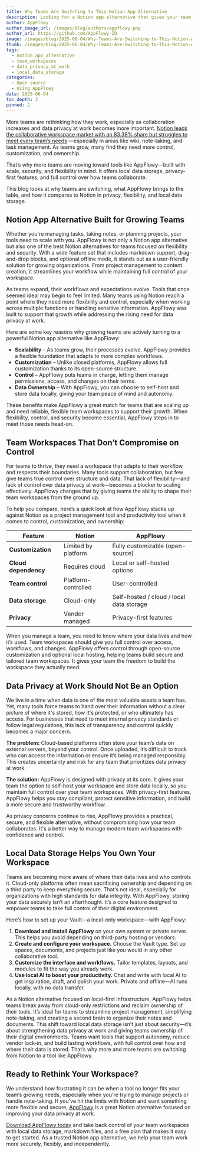 ```yaml
---
title: Why Teams Are Switching to This Notion App Alternative
description: Looking for a Notion app alternative that gives your team control? Try this open-source tool built for flexible workflows and full data ownership.
author: AppFlowy
author_image_url: /images/blog/authors/appflowy.png
author_url: https://github.com/AppFlowy-IO
image: /images/blog/2025-06-04/Why-Teams-Are-Switching-to-This-Notion-App-Alternative.png
thumb: /images/blog/2025-06-04/Why-Teams-Are-Switching-to-This-Notion-App-Alternative.png
tags:
  - notion_app_alternative
  - team_workspaces
  - data_privacy_at_work
  - local_data_storage
categories:
  - Open source
  - Using AppFlowy
date: 2025-06-04
toc_depth: 3
pinned: 2
---
```


More teams are rethinking how they work, especially as collaboration increases and data privacy at work becomes more
important. [Notion leads the collaborative workspace market with an 83.38% share but struggles to meet every team’s needs](https://6sense.com/tech/collaborative-workspaces/notion-market-share)
—especially in areas like wiki, note-taking, and task management. As teams grow, many find they need more control,
customization, and ownership.

That’s why more teams are moving toward tools like AppFlowy—built with scale, security, and flexibility in mind. It
offers local data storage, privacy-first features, and full control over how teams collaborate.

This blog looks at why teams are switching, what AppFlowy brings to the table, and how it compares to Notion in privacy,
flexibility, and local data storage.

## Notion App Alternative Built for Growing Teams

Whether you're managing tasks, taking notes, or planning projects, your tools need to scale with you. AppFlowy is not
only a Notion app alternative but also one of the best Notion alternatives for teams focused on flexibility and
security. With a wide feature set that includes markdown support, drag-and-drop blocks, and optional offline mode, it
stands out as a user-friendly solution for growing organizations. From project management to content creation, it
streamlines your workflow while maintaining full control of your workspace.

As teams expand, their workflows and expectations evolve. Tools that once seemed ideal may begin to feel limited. Many
teams using Notion reach a point where they need more flexibility and control, especially when working across multiple
functions or handling sensitive information. AppFlowy was built to support that growth while addressing the rising need
for data privacy at work.

Here are some key reasons why growing teams are actively turning to a powerful Notion app alternative like AppFlowy:

* **Scalability** – As teams grow, their processes evolve. AppFlowy provides a flexible foundation that adapts to more
  complex workflows.
* **Customization** – Unlike closed platforms, AppFlowy allows full customization thanks to its open-source structure.
* **Control** – AppFlowy puts teams in charge, letting them manage permissions, access, and changes on their terms.
* **Data Ownership** – With AppFlowy, you can choose to self-host and store data locally, giving your team peace of mind
  and autonomy.

These benefits make AppFlowy a great match for teams that are scaling up and need reliable, flexible team workspaces to
support their growth. When flexibility, control, and security become essential, AppFlowy steps in to meet those needs
head-on.

## Team Workspaces That Don’t Compromise on Control

For teams to thrive, they need a workspace that adapts to their workflow and respects their boundaries. Many tools
support collaboration, but few give teams true control over structure and data. That lack of flexibility—and lack of
control over data privacy at work—becomes a blocker to scaling effectively. AppFlowy changes that by giving teams the
ability to shape their team workspaces from the ground up.

To help you compare, here’s a quick look at how AppFlowy stacks up against Notion as a project management tool and
productivity tool when it comes to control, customization, and ownership:

| Feature              | Notion              | AppFlowy                                 |
|----------------------|---------------------|------------------------------------------|
| **Customization**    | Limited by platform | Fully customizable (open-source)         |
| **Cloud dependency** | Requires cloud      | Local or self-hosted options             |
| **Team control**     | Platform-controlled | User-controlled                          |
| **Data storage**     | Cloud-only          | Self-hosted / cloud / local data storage |
| **Privacy**          | Vendor managed      | Privacy-first features                   |

When you manage a team, you need to know where your data lives and how it’s used. Team workspaces should give you full
control over access, workflows, and changes. AppFlowy offers control through open-source customization and optional
local hosting, helping teams build secure and tailored team workspaces. It gives your team the freedom to build the
workspace they actually need.

## Data Privacy at Work Should Not Be an Option

We live in a time when data is one of the most valuable assets a team has. Yet, many tools force teams to hand over
their information without a clear picture of where it's stored, how it's protected, or who ultimately has access. For
businesses that need to meet internal privacy standards or follow legal regulations, this lack of transparency and
control quickly becomes a major concern.

**The problem:** Cloud-based platforms often store your team’s data on external servers, beyond your control. Once
uploaded, it’s difficult to track who can access the information or ensure it’s being managed responsibly. This creates
uncertainty and risk for any team that prioritizes data privacy at work.

**The solution:** AppFlowy is designed with privacy at its core. It gives your team the option to self-host your
workspace and store data locally, so you maintain full control over your team workspaces. With privacy-first features,
AppFlowy helps you stay compliant, protect sensitive information, and build a more secure and trustworthy workflow.

As privacy concerns continue to rise, AppFlowy provides a practical, secure, and flexible alternative, without
compromising how your team collaborates. It's a better way to manage modern team workspaces with confidence and control.

## Local Data Storage Helps You Own Your Workspace

Teams are becoming more aware of where their data lives and who controls it. Cloud-only platforms often mean sacrificing
ownership and depending on a third party to keep everything secure. That’s not ideal, especially for organizations with
high standards for data integrity. With AppFlowy, storing your data securely isn’t an afterthought. It’s a core feature
designed to empower teams to take full control of their digital environment.

Here’s how to set up your Vault—a local-only workspace—with AppFlowy:

1. **Download and install AppFlowy** on your own system or private server. This helps you avoid depending on third-party
   hosting or vendors.
2. **Create and configure your workspace.** Choose the Vault type. Set up spaces, documents, and projects just like you
   would in any other collaborative tool.
3. **Customize the interface and workflows.** Tailor templates, layouts, and modules to fit the way you already work.
4. **Use local AI to boost your productivity.** Chat and write with local AI to get inspiration, draft, and polish your
   work. Private and offline—AI runs locally, with no data transfer.

As a Notion alternative focused on local-first infrastructure, AppFlowy helps teams break away from cloud-only
restrictions and reclaim ownership of their tools. It’s ideal for teams to streamline project management, simplifying
note-taking, and creating a second brain to organize their notes and documents. This shift toward local data storage
isn’t just about security—it’s about strengthening data privacy at work and giving teams ownership of their digital
environments. Teams want tools that support autonomy, reduce vendor lock-in, and build lasting workflows, with full
control over how and where their data is stored. That’s why more and more teams are switching from Notion to a tool like
AppFlowy.

## Ready to Rethink Your Workspace?

We understand how frustrating it can be when a tool no longer fits your team’s growing needs, especially when you're
trying to manage projects or handle note-taking. If you’ve hit the limits with Notion and want something more flexible
and secure, [AppFlowy](https://appflowy.com/) is a great Notion alternative focused on improving your data privacy at
work.

[Download AppFlowy today](https://appflowy.com/download) and take back control of your team workspaces with local data
storage, markdown files, and a free plan that makes it easy to get started. As a trusted Notion app alternative, we help
your team work more securely, flexibly, and independently.